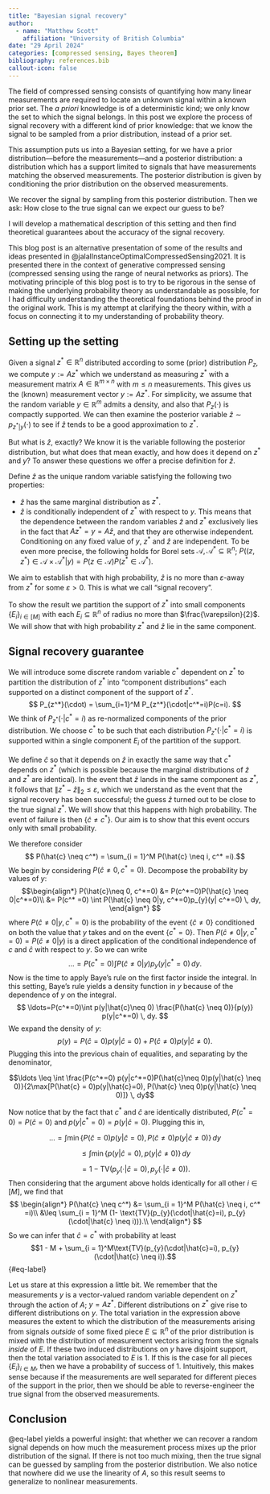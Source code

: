 ```yaml
---
title: "Bayesian signal recovery"
author:
  - name: "Matthew Scott"
    affiliation: "University of British Columbia"
date: "29 April 2024"
categories: [compressed sensing, Bayes theorem]
bibliography: references.bib
callout-icon: false
---
```

The field of compressed sensing consists of quantifying how many linear
measurements are required to locate an unknown signal within a known prior
set. The *a priori* knowledge is of a deterministic kind; we only know the set to which the signal belongs. In this post we explore the process of signal recovery with a different kind of prior knowledge: that we know the signal to be sampled from a prior distribution, instead of a prior set. 

This assumption puts us into a Bayesian setting, for we have a prior distribution---before the measurements---and a posterior distribution: a distribution which has a support limited to signals that have measurements matching the observed measurements. The posterior distribution is given by conditioning the prior distribution on the observed measurements.

We recover the signal by sampling from this posterior distribution. Then we ask: How close
to the true signal can we expect our guess to be?

I will develop a mathematical description of this setting and then find theoretical guarantees about the accuracy of the signal recovery.

This blog post is an alternative presentation of some of the results and ideas
presented in @jalalInstanceOptimalCompressedSensing2021. It is presented there in the context of generative compressed sensing (compressed sensing using the range of neural networks as priors). The motivating principle of this blog post is to try to be rigorous in the
sense of making the underlying probability theory as understandable as
possible, for I had difficulty understanding the theoretical foundations behind
the proof in the original work. This is
my attempt at clarifying the theory within, with a focus on connecting it to my
understanding of probability theory.

## Setting up the setting
Given a signal $z^*
\in \mathbb{R}^n$ distributed according to some (prior) distribution $P_{z}$,
we compute $y:= Az^*$ which we understand as measuring $z^*$ with a measurement matrix $A \in \mathbb{R}^{m
\times n}$ with $m \leq n$ measurements. This gives us the (known) measurement vector $y:= Az^*$. For simplicity, we assume that the random variable $y \in  \mathbb{R}^m$
admits a density, and also that $P_z(\cdot)$ is compactly supported. We can then examine the posterior variable
$\hat{z} \sim p_{z^*|y}(\cdot)$ to see if $\hat{z}$ tends to be a good approximation to $z^*$. 

But what is $\hat{z}$, exactly? We know it is the variable following the posterior distribution, but what does that mean exactly, and how does it depend on $z^*$ and $y$? To answer these questions we offer a precise definition for $\hat{z}$. 

Define $\hat{z}$ as the unique random
variable satisfying the following two properties: 

::: {}
 * $\hat{z}$ has the same marginal
distribution as $z^*$. 
 * $\hat{z}$ is conditionally independent of $z^*$ with
respect to $y$. This means that the dependence between the random variables
$\hat{z}$ and $z^*$ exclusively lies in the fact that $Az^*=y=A\hat{z}$, and
that they are otherwise independent. Conditioning on any fixed value of $y$,
$z^*$ and $\hat{z}$ are independent. To be even more precise, the following
holds for Borel sets $\mathcal{A}, \mathcal{A}^* \subseteq \mathbb{R}^n$;
$P((z, z^*) \in \mathcal{A} \times \mathcal{A}^*|y) = P(z \in \mathcal{A})P(z^*
\in \mathcal{A}^*)$. 
:::

We aim to establish that with high probability, $\hat{z}$
is no more than $\varepsilon$-away from $z^*$ for some $\varepsilon > 0$. This
is what we call "signal recovery".

To show the result we partition the support of  $z^*$ into small components $\{
E_{i} \}_{i \in  [M]}$ with each $E_{i} \subseteq \mathbb{R}^n$ of radius no more than
$\frac{\varepsilon}{2}$. We will show that with high probability $z^*$ and
$\hat{z}$ lie in the same component.

## Signal recovery guarantee

We will introduce some discrete random variable $c^*$ dependent on $z^*$ to partition the distribution of $z^*$ into "component distributions" each supported on a distinct component of the support of $z^*$.
$$ P_{z^*}(\cdot) = \sum_{i=1}^M P_{z^*}(\cdot|c^*=i)P(c=i). $$
We think of $P_{z^*}(\cdot|c^*=i)$ as re-normalized components of the prior distribution.
We choose $c^*$ to be such that each distribution
$P_{z^*}(\cdot|c^*=i)$ is supported within a single component $E_{i}$ of the partition of the support.

We define $\hat{c}$ so that it depends on $\hat{z}$ in exactly the same way
that $c^*$ depends on $z^*$ (which is possible because the marginal
distributions of $\hat{z}$ and $z^*$ are identical). In the event that $\hat{z}$ lands in the same component as $z^*$, it follows that $\lVert z^* - \hat{z}\rVert_{2} \leq \varepsilon$, which we understand as the event that the signal recovery has been successful; the guess $\hat{z}$ turned out to be close to the true signal $z^*$. We will show
that this happens with high probability. The event of failure
is then $\{\hat{c} \neq c^*\}$. Our aim is to show that this event occurs only with small probability. 

We therefore consider
$$ P(\hat{c} \neq c^*) = \sum_{i = 1}^M
P(\hat{c} \neq i, c^* =i).$$
We begin by considering $P(\hat{c} \neq
0, c^* = 0)$. Decompose the probability by values of $y$: 
$$\begin{align*}
P(\hat{c}\neq 0, c^*=0) &= P(c^*=0)P(\hat{c} \neq 0|c^*=0)\\ &= P(c^* =0) \int
P(\hat{c} \neq 0|y, c^*=0)p_{y}(y| c^*=0) \, dy, 
\end{align*} $$
where
$P(\hat{c} \neq 0 | y, c^*=0)$ is the probability of the event $\{ \hat{c} \neq
0 \}$ conditioned on both the value that $y$ takes and on the event $\{ c^* =0
\}$. Then $P(\hat{c} \neq 0 | y, c^*=0) = P(\hat{c} \neq 0|y)$ is a direct
application of the conditional independence of $c$ and $\hat{c}$ with respect
to $y$. So we can write $$\ldots = P(c^* =0) \int P(\hat{c} \neq
0|y)p_{y}(y|c^*=0) \, dy.$$ Now is the time to apply Baye's rule on the first
factor inside the integral. In this setting, Baye's rule yields a density
function in $y$ because of the dependence of $y$ on the integral. $$
\ldots=P(c^*=0)\int p(y|\hat{c}\neq 0) \frac{P(\hat{c} \neq 0)}{p(y)} p(y|c^*=0)
\, dy. $$ We expand the density of $y$: $$p(y) = P(\hat{c}=0)p(y|\hat{c}=0) +
P(\hat{c} \neq 0)p(y|\hat{c}\neq 0).$$ Plugging this into the previous chain of
equalities, and separating by the denominator,

$$\ldots \leq \int \frac{P(c^*=0) p(y|c^*=0)P(\hat{c}\neq 0)p(y|\hat{c} \neq
0)}{2\max[P(\hat{c} = 0)p(y|\hat{c}=0), P(\hat{c} \neq 0)p(y|\hat{c} \neq 0)]}
\, dy$$

Now notice that by the fact that $c^*$ and $\hat{c}$ are identically
distributed, $P(c^*=0) = P(\hat{c}=0)$ and $p(y|c^*=0) = p(y|\hat{c}=0)$.
Plugging this in,

$$ \ldots = \int \min\{P(\hat{c}=0)p(y|\hat{c}=0), P(\hat{c}\neq 0)p(y|\hat{c}
\neq 0)\} \, dy $$

$$ \leq \int \min\{p(y|\hat{c}=0),p(y|\hat{c}\neq 0)\} \, dy $$

$$ =1 - \text{TV}(p_{y}(\cdot|\hat{c}=0), p_{y}(\cdot|\hat{c} \neq 0)). $$
Then considering that the argument above holds identically for all other $i \in  [M]$, we find that
$$ \begin{align*} P(\hat{c} \neq c^*) &= \sum_{i = 1}^M P(\hat{c} \neq i, c^*
=i)\\ &\leq \sum_{i = 1}^M (1- \text{TV}(p_{y}(\cdot|\hat{c}=i),
p_{y}(\cdot|\hat{c} \neq i))).\\ \end{align*} $$ So we can infer that $\hat{c}
= c^*$ with probability at least 
$$1 - M + \sum_{i =
1}^M\text{TV}(p_{y}(\cdot|\hat{c}=i), p_{y}(\cdot|\hat{c} \neq i)).$$ {#eq-label}

Let us stare at this expression a little bit. We remember that the measurements $y$ is a vector-valued random variable dependent on $z^*$ through the action of $A$; $y = A z^*$. Different distributions on $z^*$ give rise to different distributions on $y$. The total variation in the expression above measures the
extent to which the distribution of the measurements arising from signals
*outside* of some fixed piece $E \subseteq \mathbb{R}^n$ of the prior distribution is mixed with the distribution of
measurement vectors arising from the signals *inside* of $E$. If these two induced distributions on $y$ have disjoint support, then the total
variation associated to $E$ is $1$. If this is the case for all pieces $\{E_i\}_{i \in  M}$, then we have a probability of success of $1$.
Intuitively, this makes sense because if the measurements are well separated for different
pieces of the support in the prior, then we should be able to reverse-engineer the true signal from the observed measurements.

## Conclusion
@eq-label yields a powerful insight: that whether we can recover a
random signal depends on how much the measurement process mixes up the prior
distribution of the signal. If there is not too much mixing, then the true signal
can be guessed by sampling from the posterior distribution. We also notice that
nowhere did we use the linearity of $A$, so this result seems to generalize to
nonlinear measurements.
